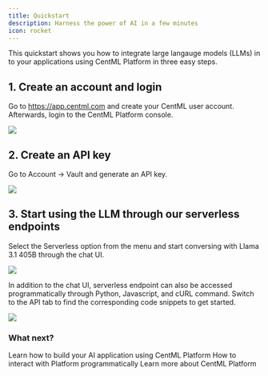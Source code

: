 ```yaml
---
title: Quickstart
description: Harness the power of AI in a few minutes
icon: rocket
---
```


This quickstart shows you how to integrate large langauge models (LLMs) in to your applications using CentML Platform in three easy steps.

## 1. Create an account and login
Go to https://app.centml.com and create your CentML user account. Afterwards, login to the CentML Platform console.

<Frame>
    <img src="/images/homepage.png" style={{ borderRadius: '0.5rem' }} />
</Frame>

## 2. Create an API key
Go to Account -> Vault and generate an API key.

<Frame>
    <img src="/images/api_token.png" style={{ borderRadius: '0.5rem' }} />
</Frame>

## 3. Start using the LLM through our serverless endpoints

Select the Serverless option from the menu and start conversing with Llama 3.1 405B through the chat UI.

<Frame>
    <img src="/images/chat.png" style={{ borderRadius: '0.5rem' }} />
</Frame>

In addition to the chat UI, serverless endpoint can also be accessed programmatically through Python, Javascript, and cURL command. Switch to the API tab to find the corresponding code snippets to get started.

<Frame>
    <img src="/images/api.png" style={{ borderRadius: '0.5rem' }} />
</Frame>

### What next?

<CardGroup cols={2}>
  <Card
    title="Our Services"
    icon="box-open-full"
    href="/apps/llm"
  >
    Learn how to build your AI application using CentML Platform
  </Card>
  <Card
    title="Clients"
    icon="terminal"
    href="/clients/setup"
  >
    How to interact with Platform programmatically
  </Card>
  <Card
    title="Resouces and Pricing"
    icon="coins"
    href="/resources/pricing"
  >
    Learn more about CentML Platform
  </Card>
</CardGroup>
